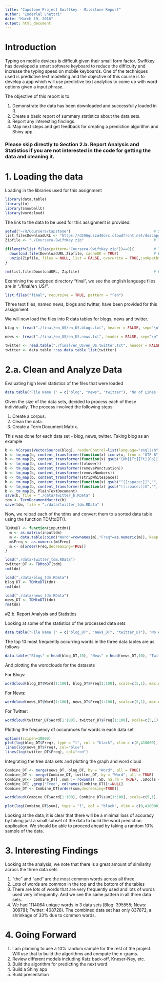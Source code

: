 ---
title: "Capstone Project Swiftkey - Milestone Report"
author: "Inderlal Chettri"
date: "March 19, 2016"
output: html_document
---

# Introduction

Typing on mobile devices is difficult given their small form factor. Swiftkey has developed a smart software keyboard to reduce the difficulty and increase the typing speed on mobile keyboards. One of the techniques used is predictive text modelling and the objective of this course is to develop a app which will use predictive text analytics to come up with word options given a input phrase.

The objective of this report is to  

1. Demonstrate the data has been downloaded and successfully loaded in R.  
2. Create a basic report of summary statistics about the data sets.  
3. Report any interesting findings.  
4. Map next steps and get feedback for creating a prediction algorithm and Shiny app.  

### Please skip directly to Section 2.b. Report Analysis and Statistics if you are not interested in the code for getting the data and cleaning it.



# 1. Loading the data

Loading in the libraries used for this assignment
```{r, message=FALSE, warning=FALSE}
library(data.table)
library(tm)
library(SnowballC)
library(wordcloud)
```

The link to the data to be used for this assignment is provided.

```{r}
setwd("~/R/Coursera/Capstone")                                      # Set the working folder for the assignment
list.filesDownloadURL <- "https://d396qusza40orc.cloudfront.net/dsscapstone/dataset/Coursera-SwiftKey.zip"                                                                         #The link to the file to be downloaded.
Zipfile <- "./Coursera-SwiftKey.zip"                                # The downloaded file

if(length(list.files(pattern="Coursera-SwiftKey.zip"))==0){         # To prevent multiple downloads
  download.file(DownloadURL,Zipfile, cacheOK = TRUE)                # Download the file
  unzip(Zipfile, files = NULL, list = FALSE, overwrite = TRUE,junkpaths = FALSE, exdir = ".", unzip = "internal", setTimes = FALSE)                                                # Unzip the file
}

rm(list.filesDownloadURL, Zipfile)                                  # Remove variables no longer required.
```

Examining the unzipped directory "final", we see the english language files are in "./final/en_US/". 
```{r}
list.files("final", recursive = TRUE, pattern = "^en")
```
Three text files, named news, blogs and twitter, have been provided for this assignment.


We will now load the files into R data tables for blogs, news and twitter.

```{r, eval=TRUE, cache=TRUE}
blog <- fread("./final/en_US/en_US.blogs.txt", header = FALSE, sep="\n", stringsAsFactors = FALSE, encoding="UTF-8", showProgress = FALSE)

news <- fread("./final/en_US/en_US.news.txt", header = FALSE, sep="\n", stringsAsFactors = FALSE, encoding="UTF-8", showProgress = FALSE)

twitter <- read.table("./final/en_US/en_US.twitter.txt", header = FALSE, sep="\n", quote = "", stringsAsFactors = FALSE,  encoding="UTF-8", skipNul = TRUE)              # Used a different method to load the data because of special characters present in the data.
twitter <- data.table:::as.data.table.list(twitter)
```
# 2.a. Clean and Analyze Data

Evaluating high level statistics of the files that were loaded
```{r}
data.table("File Name |" = c("blog", "news", "twitter"), "No of Lines |" = c(dim(blog)[1], dim(news)[1], dim(twitter)[1]), "File Size (Mb)" = c(object.size(blog), object.size(news), object.size(twitter))/2^20)
```

Given the size of the data sets, decided to process each of these individually. The process involved the following steps:

1. Create a corpus.    
2. Clean the data.  
3. Create a Term Document Matrix.

This was done for each data set - blog, news, twitter. Taking blog as an example

```{r, eval=FALSE}
b <- VCorpus(VectorSource(blog), readerControl=list(language="english"))       # Create Corpus
b <- tm_map(b, content_transformer(function(x) iconv(x, from = "UTF-8", to="ASCII", sub=""))) #Convert to ASCII
b <- tm_map(b, content_transformer(function(x) gsub("[Hh][Tt][Tt][Pp][[:alnum:][:punct:]]*", "", x)))                                                                                         # Remove links
b <- tm_map(b, content_transformer(tolower))                                   # Convert to lower case
b <- tm_map(b, content_transformer(removePunctuation))                         # Remove punctuation marks
b <- tm_map(b, content_transformer(removeNumbers))                             # Remove numbers
b <- tm_map(b, content_transformer(stripWhitespace))                           # Remove White spaces
b <- tm_map(b, content_transformer(function(x) gsub("^[[:space:]]","", x)))    # Remove beginning space
b <- tm_map(b, content_transformer(function(x) gsub("[[:space:]]$","", x)))    # Remove ending space
b <- tm_map(b, PlainTextDocument)                                              # Convert to Plain Text document
save(b, file = "./data/twitter_b.RData" )                                      # Data saved to hard drive
tdm <- TermDocumentMatrix(b)                                                   # Create a Term Document Matrix
save(tdm, file = "./data/twitter_tdm.RData" )                                  # tdm saved to hard drive
```

Now, we reload each of the tdms and convert them to a sorted data table using the function TDMtoDT().
```{r}
TDMtoDT <- function(inputtdm){
  m <- as.matrix(inputtdm)
  m <- data.table(cbind("Word"=rownames(m),"Freq"=as.numeric(m)), keep.rownames = FALSE)
  m$Freq <- as.numeric(m$Freq)
  m <- m[order(Freq,decreasing=TRUE)]
}

load("./data/twitter_tdm.RData")
twitter_DT <- TDMtoDT(tdm)
rm(tdm)

load("./data/blog_tdm.RData")
blog_DT <- TDMtoDT(tdm)
rm(tdm)

load("./data/news_tdm.RData")
news_DT <- TDMtoDT(tdm)
rm(tdm)
```
#2.b. Report Analysis and Statistics

Looking at some of the statistics of the processed data sets

```{r}
data.table("File Name |" = c("blog_DT", "news_DT", "twitter_DT"), "No of Unique Words |" = c(dim(blog_DT)[1], dim(news_DT)[1], dim(twitter_DT)[1]), "Total No of Words |" = c(sum(blog_DT$Freq), sum(news_DT$Freq), sum(twitter_DT$Freq)), "File Size (Mb)" = c(object.size(blog_DT), object.size(news_DT), object.size(twitter_DT))/2^20)
```

The top 10 most frequently occurring words in the three data tables are as follows
```{r}
data.table("Blogs" = head(blog_DT,10), "News" = head(news_DT,10), "Twitter" = head(twitter_DT,10))
```
And plotting the wordclouds for the datasets

For Blogs:
```{r}
wordcloud(blog_DT$Word[1:100], blog_DT$Freq[1:100], scale=c(5,1), max.words=100, random.order=FALSE, rot.per=0.35, use.r.layout=FALSE, colors=brewer.pal(8, "Dark2"))
```


For News:
```{r}
wordcloud(news_DT$Word[1:100], news_DT$Freq[1:100], scale=c(5,1), max.words=100, random.order=FALSE, rot.per=0.35, use.r.layout=FALSE, colors=brewer.pal(8, "Dark2"))
```


For Twitter:
```{r}
wordcloud(twitter_DT$Word[1:100], twitter_DT$Freq[1:100], scale=c(5,1), max.words=100, random.order=FALSE, rot.per=0.35, use.r.layout=FALSE, colors=brewer.pal(8, "Dark2"))
```

Plotting the frequency of occurances for words in each data set
```{r}
options(scipen=10000)
plot(log(blog_DT$Freq), type = "l", col = "black", xlim = c(0,410000), xlab="No of Words",ylab="Log of Frequency",main="Word Occurance Frequency (Blogs: Black, News: Blue, Twitter: Red) ")
lines(log(news_DT$Freq), col="blue")
lines(log(twitter_DT$Freq), col="red")
```


Integrating the tree data sets and plotting the graph and word cloud
```{r}
Combine_DT <- merge(news_DT, blog_DT, by = "Word", all = TRUE)
Combine_DT <- merge(Combine_DT, twitter_DT, by = "Word", all = TRUE)
Combine_DT<- Combine_DT[ ,sum := rowSums( .SD, na.rm = TRUE), .SDcols = c("Freq.x", "Freq.y", "Freq")]
Combine_DT[ ,grep("Freq", colnames(Combine_DT)):=NULL]
Combine_DT <- Combine_DT[order(sum,decreasing=TRUE)]

wordcloud(Combine_DT$Word[1:100], Combine_DT$sum[1:100], scale=c(5,1), max.words=100, random.order=FALSE, rot.per=0.35, use.r.layout=FALSE, colors=brewer.pal(8, "Dark2"))

plot(log(Combine_DT$sum), type = "l", col = "black", xlim = c(0,410000), xlab="No of Words",ylab="Log of Frequency",main="Word Occurance Frequency")
```

  
Looking at the data, it is clear that there will be a minimal loss of accuracy by taking just a small subset of the data to build the word prediction application. We should be able to proceed ahead by taking a random 10% sample of the data.


# 3. Interesting Findings

Looking at the analysis, we note that there is a great amount of similarity across the three data sets

1. "the" and "and" are the most common words across all three.
2. Lots of words are common in the top and the bottom of the tables
3. There are lots of words that are very frequently used and lots of words used very infrequently. And we see the same pattern in all three data sets.
4. We had 1114064 unique words in 3 data sets (Blog: 395555; News: 309781; Twitter: 408728). The combined data set has only 837872, a shrinkage of 33% due to common words.


# 4. Going Forward

1. I am planning to use a 10% random sample for the rest of the project. Will use that to build the algorithms and compute the n-grams. 
2. Review different models including Katz back-off, Kneser-Ney, etc.
3. Build the algorithm for predicting the next word
4. Build a Shiny app
5. Build presentation


